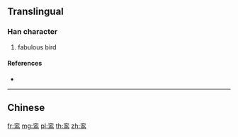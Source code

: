 {{character info/new}}
{{also|鸞}}
==Translingual==

===Han character===
{{Han char|rn=196|rad=鸟|as=06|sn=11|four=|canj=YCPYM}}

# fabulous bird

====References====
* {{Han ref|kx=1505.141|hdz=74631.120|uh=9E3E|ud=40510}}

----

==Chinese==
{{zh-see|鸞}}

[[fr:鸾]]
[[mg:鸾]]
[[pl:鸾]]
[[th:鸾]]
[[zh:鸾]]